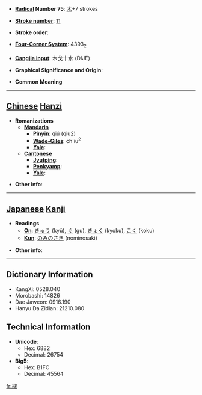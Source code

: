 * '''[[Wiktionary:Chinese radical index| Radical]] Number 75''': [[Wiktionary:Chinese radical index 木|木]]+7 strokes

* '''[[Wiktionary:Chinese total strokes index|Stroke number]]''': [[Wiktionary:Chinese total strokes index 11|11]]

* '''Stroke order''': 

* '''[[Wiktionary:Chinese four corner index|Four-Corner System]]''': 4393<sub>2</sub>

* '''[[Wiktionary:Chinese Cangjie index|Cangjie input]]''': 木戈十水 (DIJE)

* '''Graphical Significance and Origin''': 

* '''Common Meaning'''

----

== [[Chinese]] [[Hanzi]] ==

* '''Romanizations'''
** '''[[Mandarin]]'''
*** '''[[Pinyin]]''': qiú (qiu2)
*** '''[[Wade-Giles]]''': ch'iu<sup>2</sup>
*** '''[[Yale]]''': 
** '''[[Cantonese]]'''
*** '''[[Jyutping]]''':
*** '''[[Penkyamp]]''': 
*** '''[[Yale]]''': 

* '''Other info''': 

----

== [[Japanese]] [[Kanji]] ==

* '''Readings'''
** '''[[On]]''': [[きゅう]] (kyū), [[ぐ]] (gu), [[きょく]] (kyoku), [[こく]] (koku)
** '''[[Kun]]''': [[のみのさき]] (nominosaki)

* '''Other info''':  

----

== Dictionary Information ==

* KangXi: 0528.040
* Morobashi: 14826
* Dae Jaweon: 0916.190
* Hanyu Da Zidian: 21210.080

== Technical Information ==

* '''Unicode''':
** Hex: 6882
** Decimal: 26754
* '''Big5''':
** Hex: B1FC
** Decimal: 45564

[[fr:梂]]